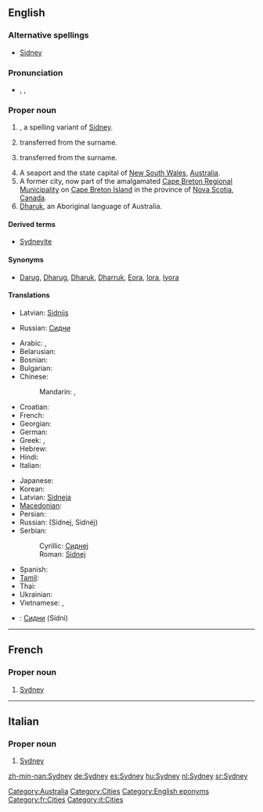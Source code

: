 {{wikipedia}}
==English==

===Alternative spellings===
* {{sense|male given name}} [[Sidney]]

===Pronunciation===
* {{enPR|sĭd'ni}}, {{IPA|/ˈsɪd.ni/}}, {{SAMPA|/"sId.ni/}}

===Proper noun===
{{en-proper noun|Sydneys}}

# {{surname|from=Old English|dot=}}, a spelling variant of [[Sidney]].
# {{given name|male|from=surnames}} transferred from the surname.
# {{given name|female|from=surnames}} transferred from the surname.
# A seaport and the state capital of [[New South Wales]], [[Australia]].
# A former city, now part of the amalgamated [[Cape Breton Regional Municipality]] on [[Cape Breton Island]] in the province of [[Nova Scotia]], [[Canada]].
# [[Dharuk]], an Aboriginal language of Australia.

====Derived terms====
* {{sense|Australia|Canada}} [[Sydneyite]]

====Synonyms====
* {{sense|language}} [[Darug]], [[Dharug]], [[Dharuk]], [[Dharruk]], [[Eora]], [[Iora]], [[Iyora]]

====Translations====
{{trans-top|male given name}}
* Latvian: [[Sidnijs]] {{m}}
{{trans-mid}}
* Russian: [[Сидни]] {{m}}
{{trans-bottom}}

{{trans-top|female given name}}
{{trans-mid}}
{{trans-bottom}}

{{trans-top|in Australia}}
* Arabic: {{t|ar|سيدني|m|tr=sídni|sc=Arab}},  {{t|ar|سدني|m|tr=sídni|sc=Arab}}
* Belarusian: {{t|be|Сідней|m|tr=Sídnej, Sidnéj|sc=Cyrl}}
* Bosnian: {{t-|bs|Sidnej|m}}
* Bulgarian: {{t|bg|Сидни|m|tr=Sídni|sc=Cyrl}}
* Chinese:
*: Mandarin:  {{t|zh|悉尼|tr=Xīní|sc=Hani}}, {{t|zh|雪梨|tr=Xuělí|sc=Hani}} {{qualifier|Taiwan also}}
* Croatian: {{t-|hr|Sidnej|m}}
* French: {{t-|fr|Sydney}}
* Georgian: {{t|ka|სიდნეი|sc=Geor}}
* German: {{t|de|Sydney|n}}
* Greek: {{t-|el|Σύδνεϋ|n|tr=Sýdney|sc=Grek}}, {{t-|el|Σίδνεϊ|n|tr=Sídnei|sc=Grek}}
* Hebrew: {{t|he|סידני|sc=Hebr}}
* Hindi: {{t|hi|सिडनी|sc=Deva}}
* Italian: {{t-|it|Sydney|f}}
{{trans-mid}}
* Japanese: {{t-|ja|シドニー|tr=Shidonii|sc=Jpan}}
* Korean: {{t|ko|시드니|tr=Sideuni|sc=Kore}}
* Latvian: [[Sidneja]] {{f}}
* [[Macedonian]]: {{t|mk|Сиднеј|m|tr=Sidnej|sc=Cyrl}}
* Persian: {{t|fa|سیدنی|sc=fa-Arab}}
* Russian: {{t+|ru|Сидней|m|sc=Cyrl}} (Sídnej, Sidnéj)
* Serbian:
*: Cyrillic: [[Сиднеј#Serbian|Сиднеј]] {{m}}
*: Roman: [[Sidnej#Serbian|Sidnej]] {{m}}
* Spanish: {{t+|es|Sydney|f}}
* [[Tamil]]: {{t|ta|சிட்னி|sc=Taml}}
* Thai: {{t|th|ซิดนีย์|sc=Thai}}
* Ukrainian: {{t|uk|Сідней|m|tr=Sídnej, Sidnéj|sc=Cyrl}}
* Vietnamese: {{t|vi|Sydney}},  {{t|vi|Sydney}}
{{trans-bottom}}

{{trans-top|in Nova Scotia}}
{{trans-mid}}
{{trans-bottom}}

{{trans-see|language|Dharuk}}

{{checktrans}}
* {{ttbc|Bulgarian}}: [[Сидни]] (Sídni) {{m}}

[[Category:Australia]]
[[Category:Cities]]
[[Category:English eponyms]]

----

==French==

===Proper noun===
{{infl|fr|proper noun}}

# [[Sydney#English|Sydney]] {{qualifier|in Australia}}

[[Category:fr:Cities]]

----

==Italian==

===Proper noun===
{{infl|it|proper noun|g=f}}

# [[Sydney#English|Sydney]] {{qualifier|in Australia}}

[[Category:it:Cities]]

[[zh-min-nan:Sydney]]
[[de:Sydney]]
[[es:Sydney]]
[[hu:Sydney]]
[[nl:Sydney]]
[[sr:Sydney]]